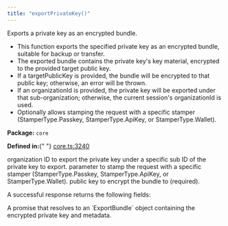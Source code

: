 ```yaml
---
title: "exportPrivateKey()"
---
```



<H3Bordered text="Overview" />

Exports a private key as an encrypted bundle.

<ul>
  <li>
    This function exports the specified private key as an encrypted bundle,
    suitable for backup or transfer.
  </li>
  <li>
    The exported bundle contains the private key's key material, encrypted to
    the provided target public key.
  </li>
  <li>
    If a targetPublicKey is provided, the bundle will be encrypted to that
    public key; otherwise, an error will be thrown.
  </li>
  <li>
    If an organizationId is provided, the private key will be exported under
    that sub-organization; otherwise, the current session's organizationId is
    used.
  </li>
  <li>
    Optionally allows stamping the request with a specific stamper
    (StamperType.Passkey, StamperType.ApiKey, or StamperType.Wallet).
  </li>
</ul>

<p>
  <strong>Package:</strong> <code>core</code>
</p>

<p>
  <strong>Defined in:</strong>{" "}
  <a href="https://github.com/tkhq/sdk/blob/main/packages/core/src/__clients__/core.ts#L3240">
    core.ts:3240
  </a>
</p>

<H3Bordered text="Parameters" />

<ParamField body="params" type="object" required={true} path="params">
  <Expandable title="params details">
    <NestedParam
      parentKey="params"
      childKey="organizationId"
      type="string"
      required={false}
    >
      organization ID to export the private key under a specific sub
    </NestedParam>
    <NestedParam
      parentKey="params"
      childKey="privateKeyId"
      type="string"
      required={true}
    >
      ID of the private key to export.
    </NestedParam>
    <NestedParam
      parentKey="params"
      childKey="stampWith"
      type="StamperType"
      required={false}
    >
      parameter to stamp the request with a specific stamper
      (StamperType.Passkey, StamperType.ApiKey, or StamperType.Wallet).
    </NestedParam>
    <NestedParam
      parentKey="params"
      childKey="targetPublicKey"
      type="string"
      required={true}
    >
      public key to encrypt the bundle to (required).
    </NestedParam>
  </Expandable>
</ParamField>

<H3Bordered text="Response" />A successful response returns the following
fields:

<ResponseField name="returns" type="string" required={true}>
  A promise that resolves to an `ExportBundle` object containing the encrypted
  private key and metadata.
</ResponseField>

